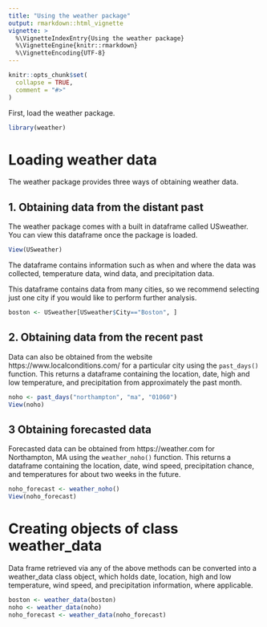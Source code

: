 ```yaml
---
title: "Using the weather package"
output: rmarkdown::html_vignette
vignette: >
  %\VignetteIndexEntry{Using the weather package}
  %\VignetteEngine{knitr::rmarkdown}
  %\VignetteEncoding{UTF-8}
---
```


```r
knitr::opts_chunk$set(
  collapse = TRUE,
  comment = "#>"
)
```

First, load the weather package.

```r
library(weather)
```

# Loading weather data

The weather package provides three ways of obtaining weather data.

## 1. Obtaining data from the distant past

The weather package comes with a built in dataframe called USweather. You can view this dataframe once the package is loaded.

```r
View(USweather)
```

The dataframe contains information such as when and where the data was collected, temperature data, wind data, and precipitation data.

This dataframe contains data from many cities, so we recommend selecting just one city if you would like to perform further analysis. 

```r
boston <- USweather[USweather$City=="Boston", ]
```

## 2. Obtaining data from the recent past

Data can also be obtained from the website https://www.localconditions.com/ for a particular city using the `past_days()` function. This returns a dataframe containing the location, date, high and low temperature, and precipitation from approximately the past month.

```r
noho <- past_days("northampton", "ma", "01060")
View(noho)
```

## 3 Obtaining forecasted data

Forecasted data can be obtained from https://weather.com for Northampton, MA using the `weather_noho()` function. This returns a dataframe containing the location, date, wind speed, precipitation chance, and temperatures for about two weeks in the future.

```r
noho_forecast <- weather_noho()
View(noho_forecast)
```

# Creating objects of class weather_data

Data frame retrieved via any of the above methods can be converted into a weather_data class object, which holds date, location, high and low temperature, wind speed, and precipitation information, where applicable.

```r
boston <- weather_data(boston)
noho <- weather_data(noho)
noho_forecast <- weather_data(noho_forecast)
```

